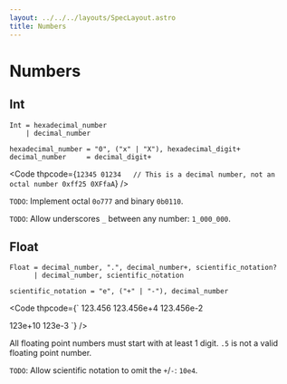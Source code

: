 ```yaml
---
layout: ../../../layouts/SpecLayout.astro
title: Numbers
---
```


# Numbers

## Int

```ebnf
Int = hexadecimal_number
    | decimal_number

hexadecimal_number = "0", ("x" | "X"), hexadecimal_digit+
decimal_number     = decimal_digit+
```

<Code thpcode={`
12345
01234   // This is a decimal number, not an octal number
0xff25
0XFfaA
`} />

`TODO`: Implement octal `0o777` and binary `0b0110`.

`TODO`: Allow underscores `_` between any number: `1_000_000`.


## Float

```ebnf
Float = decimal_number, ".", decimal_number+, scientific_notation?
      | decimal_number, scientific_notation

scientific_notation = "e", ("+" | "-"), decimal_number
```

<Code thpcode={`
123.456
123.456e+4
123.456e-2

123e+10
123e-3
`} />


All floating point numbers must start with at least 1 digit.
 `.5` is not a valid floating point number.


`TODO`: Allow scientific notation to omit the `+`/`-`: `10e4`.



